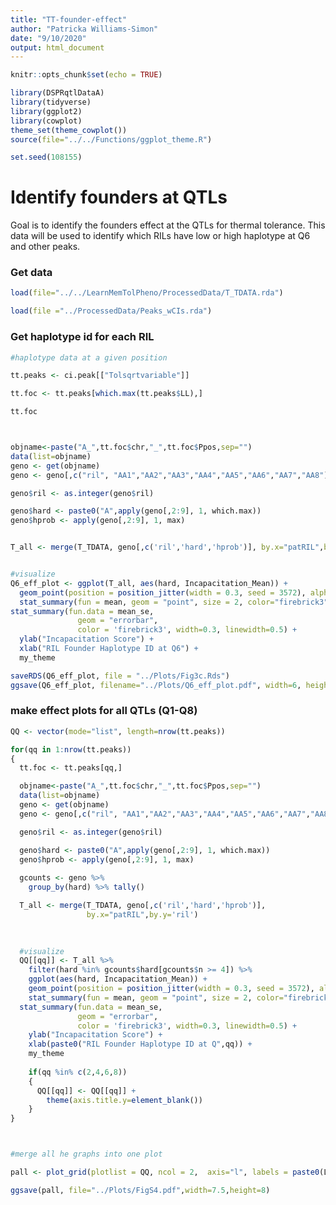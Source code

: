 ```yaml
---
title: "TT-founder-effect"
author: "Patricka Williams-Simon"
date: "9/10/2020"
output: html_document
---
```


```r

knitr::opts_chunk$set(echo = TRUE)

library(DSPRqtlDataA)
library(tidyverse)
library(ggplot2)
library(cowplot)
theme_set(theme_cowplot())
source(file="../../Functions/ggplot_theme.R")

set.seed(108155)
```
# Identify founders at QTLs 

Goal is to identify the founders effect at the QTLs for thermal tolerance. This data will be used to identify which RILs have low or high haplotype at Q6 and other peaks.


### Get data


```r

load(file="../../LearnMemTolPheno/ProcessedData/T_TDATA.rda")

load(file ="../ProcessedData/Peaks_wCIs.rda")

```

### Get haplotype id for each RIL

```r
#haplotype data at a given position

tt.peaks <- ci.peak[["Tolsqrtvariable"]]

tt.foc <- tt.peaks[which.max(tt.peaks$LL),]

tt.foc



objname<-paste("A_",tt.foc$chr,"_",tt.foc$Ppos,sep="")
data(list=objname)
geno <- get(objname)
geno <- geno[,c("ril", "AA1","AA2","AA3","AA4","AA5","AA6","AA7","AA8")]

geno$ril <- as.integer(geno$ril)

geno$hard <- paste0("A",apply(geno[,2:9], 1, which.max))
geno$hprob <- apply(geno[,2:9], 1, max)


T_all <- merge(T_TDATA, geno[,c('ril','hard','hprob')], by.x="patRIL",by.y='ril')


#visualize
Q6_eff_plot <- ggplot(T_all, aes(hard, Incapacitation_Mean)) +
  geom_point(position = position_jitter(width = 0.3, seed = 3572), alpha = 1/4) +
  stat_summary(fun = mean, geom = "point", size = 2, color="firebrick3", alpha=0.8) + 
stat_summary(fun.data = mean_se, 
               geom = "errorbar", 
               color = 'firebrick3', width=0.3, linewidth=0.5) +
  ylab("Incapacitation Score") +
  xlab("RIL Founder Haplotype ID at Q6") +
  my_theme

saveRDS(Q6_eff_plot, file = "../Plots/Fig3c.Rds")
ggsave(Q6_eff_plot, filename="../Plots/Q6_eff_plot.pdf", width=6, height=6)


```

### make effect plots for all QTLs (Q1-Q8)

```r

QQ <- vector(mode="list", length=nrow(tt.peaks))

for(qq in 1:nrow(tt.peaks))
{
  tt.foc <- tt.peaks[qq,]

  objname<-paste("A_",tt.foc$chr,"_",tt.foc$Ppos,sep="")
  data(list=objname)
  geno <- get(objname)
  geno <- geno[,c("ril", "AA1","AA2","AA3","AA4","AA5","AA6","AA7","AA8")]

  geno$ril <- as.integer(geno$ril)

  geno$hard <- paste0("A",apply(geno[,2:9], 1, which.max))
  geno$hprob <- apply(geno[,2:9], 1, max)
  
  gcounts <- geno %>%
    group_by(hard) %>% tally()

  T_all <- merge(T_TDATA, geno[,c('ril','hard','hprob')],
                 by.x="patRIL",by.y='ril')
  
  

  #visualize
  QQ[[qq]] <- T_all %>%
    filter(hard %in% gcounts$hard[gcounts$n >= 4]) %>%
    ggplot(aes(hard, Incapacitation_Mean)) +
    geom_point(position = position_jitter(width = 0.3, seed = 3572), alpha = 1/4) +
    stat_summary(fun = mean, geom = "point", size = 2, color="firebrick3", alpha=0.8) + 
  stat_summary(fun.data = mean_se, 
               geom = "errorbar", 
               color = 'firebrick3', width=0.3, linewidth=0.5) +
    ylab("Incapacitation Score") +
    xlab(paste0("RIL Founder Haplotype ID at Q",qq)) +
    my_theme
    
    if(qq %in% c(2,4,6,8))
    {
      QQ[[qq]] <- QQ[[qq]] +
        theme(axis.title.y=element_blank())
    }
}



#merge all he graphs into one plot

pall <- plot_grid(plotlist = QQ, ncol = 2,  axis="l", labels = paste0(LETTERS[1:8],"."), label_size = 10, hjust = -0.2, vjust = 1)

ggsave(pall, file="../Plots/FigS4.pdf",width=7.5,height=8)



```

